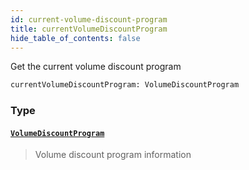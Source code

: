 ```yaml
---
id: current-volume-discount-program
title: currentVolumeDiscountProgram
hide_table_of_contents: false
---
```








Get the current volume discount program

```graphql
currentVolumeDiscountProgram: VolumeDiscountProgram
```


### Type

#### [`VolumeDiscountProgram`](/testnet/api/graphql/objects/volume-discount-program) <Badge class="secondary" text="object"/>
> Volume discount program information
> 





